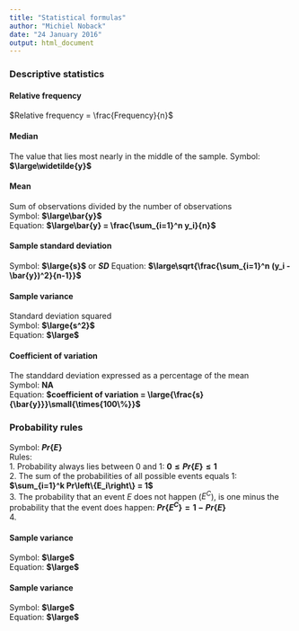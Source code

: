 ```yaml
---
title: "Statistical formulas"
author: "Michiel Noback"
date: "24 January 2016"
output: html_document
---
```


### Descriptive statistics

#### Relative frequency
$Relative frequency = \frac{Frequency}{n}$

#### Median
The value that lies most nearly in the middle of the sample.
Symbol: **$\large\widetilde{y}$**

#### Mean
Sum of observations divided by the number of observations  
Symbol: **$\large\bar{y}$**  
Equation: **$\large\bar{y} = \frac{\sum_{i=1}^n y_i}{n}$**  

#### Sample standard deviation
Symbol: **$\large{s}$**  or **$SD$**
Equation: **$\large\sqrt{\frac{\sum_{i=1}^n (y_i - \bar{y})^2}{n-1}}$**  

#### Sample variance
Standard deviation squared  
Symbol: **$\large{s^2}$**  
Equation: **$\large$**  

#### Coefficient of variation  
The standdard deviation expressed as a percentage of the mean  
Symbol: **NA**  
Equation: **$coefficient of variation = \large{\frac{s}{\bar{y}}}\small{\times{100\%}}$**  

### Probability rules
Symbol: **${Pr\left\{E\right\}}$**  
Rules:  
1. Probability always lies between 0 and 1: **$0 \leq Pr\left\{E\right\} \leq 1$**  
2. The sum of the probabilities of all possible events equals 1:
**$\sum_{i=1}^k Pr\left\{E_i\right\} = 1$**  
3. The probability that an event $E$ does not happen ($E^C$), is one minus the probability that the event does happen:
**$Pr\left\{E^C\right\} = 1 - Pr\left\{E\right\}$**  
4. 




#### Sample variance
Symbol: **$\large$**  
Equation: **$\large$**  

#### Sample variance
Symbol: **$\large$**  
Equation: **$\large$**  
